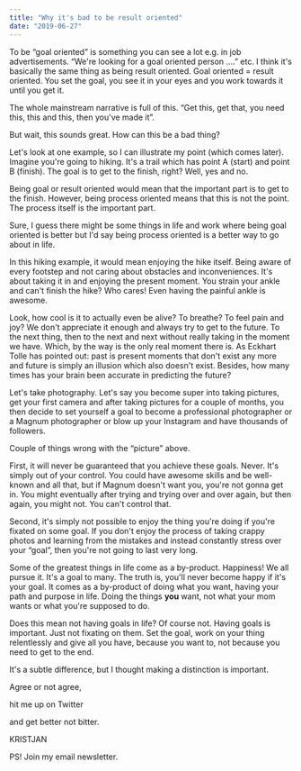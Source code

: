 ```yaml
---
title: "Why it's bad to be result oriented"
date: "2019-06-27"
---
```


To be “goal oriented” is something you can see a lot e.g. in job advertisements. “We're looking for a goal oriented person ....” etc. I think it's basically the same thing as being result oriented. Goal oriented = result oriented. You set the goal, you see it in your eyes and you work towards it until you get it.

The whole mainstream narrative is full of this. “Get this, get that, you need this, this and this, then you've made it”.

But wait, this sounds great. How can this be a bad thing?

Let's look at one example, so I can illustrate my point (which comes later). Imagine you're going to hiking. It's a trail which has point A (start) and point B (finish). The goal is to get to the finish, right? Well, yes and no.

Being goal or result oriented would mean that the important part is to get to the finish. However, being process oriented means that this is not the point. The process itself is the important part.

Sure, I guess there might be some things in life and work where being goal oriented is better but I'd say being process oriented is a better way to go about in life.

In this hiking example, it would mean enjoying the hike itself. Being aware of every footstep and not caring about obstacles and inconveniences. It's about taking it in and enjoying the present moment. You strain your ankle and can't finish the hike? Who cares! Even having the painful ankle is awesome.

Look, how cool is it to actually even be alive? To breathe? To feel pain and joy? We don't appreciate it enough and always try to get to the future. To the next thing, then to the next and next without really taking in the moment we have. Which, by the way is the only real moment there is. As Eckhart Tolle has pointed out: past is present moments that don't exist any more and future is simply an illusion which also doesn't exist. Besides, how many times has your brain been accurate in predicting the future?

Let's take photography. Let's say you become super into taking pictures, get your first camera and after taking pictures for a couple of months, you then decide to set yourself a goal to become a professional photographer or a Magnum photographer or blow up your Instagram and have thousands of followers.

Couple of things wrong with the “picture” above.

First, it will never be guaranteed that you achieve these goals. Never. It's simply out of your control. You could have awesome skills and be well-known and all that, but if Magnum doesn't want you, you're not gonna get in. You might eventually after trying and trying over and over again, but then again, you might not. You can't control that.

Second, it's simply not possible to enjoy the thing you're doing if you're fixated on some goal. If you don't enjoy the process of taking crappy photos and learning from the mistakes and instead constantly stress over your “goal”, then you're not going to last very long.

Some of the greatest things in life come as a by-product. Happiness! We all pursue it. It's a goal to many. The truth is, you'll never become happy if it's your goal. It comes as a by-product of doing what you want, having your path and purpose in life. Doing the things **you** want, not what your mom wants or what you're supposed to do.

Does this mean not having goals in life? Of course not. Having goals is important. Just not fixating on them. Set the goal, work on your thing relentlessly and give all you have, because you want to, not because you need to get to the end.

It's a subtle difference, but I thought making a distinction is important.

Agree or not agree,

hit me up on Twitter

and get better not bitter.

KRISTJAN  

PS! Join my email newsletter.
